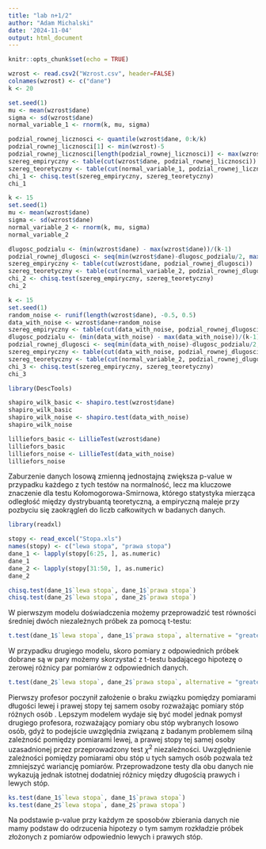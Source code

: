 ---
title: "lab n+1/2"
author: "Adam Michalski"
date: '2024-11-04'
output: html_document
---

```{r setup, include=FALSE}
knitr::opts_chunk$set(echo = TRUE)
```

```{r, warning=FALSE}
wzrost <- read.csv2("Wzrost.csv", header=FALSE)
colnames(wzrost) <- c("dane")
k <- 20

set.seed(1)
mu <- mean(wzrost$dane)
sigma <- sd(wzrost$dane)
normal_variable_1 <- rnorm(k, mu, sigma)

podzial_rownej_licznosci <- quantile(wzrost$dane, 0:k/k)
podzial_rownej_licznosci[1] <- min(wzrost)-5
podzial_rownej_licznosci[length(podzial_rownej_licznosci)] <- max(wzrost)+5
szereg_empiryczny <- table(cut(wzrost$dane, podzial_rownej_licznosci))
szereg_teoretyczny <- table(cut(normal_variable_1, podzial_rownej_licznosci))
chi_1 <- chisq.test(szereg_empiryczny, szereg_teoretyczny)
chi_1
```

```{r, warning=FALSE}
k <- 15
set.seed(1)
mu <- mean(wzrost$dane)
sigma <- sd(wzrost$dane)
normal_variable_2 <- rnorm(k, mu, sigma)
normal_variable_2

dlugosc_podzialu <- (min(wzrost$dane) - max(wzrost$dane))/(k-1)
podzial_rownej_dlugosci <- seq(min(wzrost$dane)-dlugosc_podzialu/2, max(wzrost$dane)+dlugosc_podzialu/2, length.out = k)
szereg_empiryczny <- table(cut(wzrost$dane, podzial_rownej_dlugosci))
szereg_teoretyczny <- table(cut(normal_variable_2, podzial_rownej_dlugosci))
chi_2 <- chisq.test(szereg_empiryczny, szereg_teoretyczny)
chi_2
```

```{r, warning=FALSE}
k <- 15
set.seed(1)
random_noise <- runif(length(wzrost$dane), -0.5, 0.5)
data_with_noise <- wzrost$dane+random_noise
szereg_empiryczny <- table(cut(data_with_noise, podzial_rownej_dlugosci))
dlugosc_podzialu <- (min(data_with_noise) - max(data_with_noise))/(k-1)
podzial_rownej_dlugosci <- seq(min(data_with_noise)-dlugosc_podzialu/2, max(data_with_noise)+dlugosc_podzialu/2, length.out = k)
szereg_empiryczny <- table(cut(data_with_noise, podzial_rownej_dlugosci))
szereg_teoretyczny <- table(cut(normal_variable_2, podzial_rownej_dlugosci))
chi_3 <- chisq.test(szereg_empiryczny, szereg_teoretyczny)
chi_3
```

```{r, warning=FALSE}
library(DescTools)

shapiro_wilk_basic <- shapiro.test(wzrost$dane)
shapiro_wilk_basic
shapiro_wilk_noise <- shapiro.test(data_with_noise)
shapiro_wilk_noise

lilliefors_basic <- LillieTest(wzrost$dane)
lilliefors_basic
lilliefors_noise <- LillieTest(data_with_noise)
lilliefors_noise
```
Zaburzenie danych losową zmienną jednostajną zwiększa p-value w przypadku każdego z tych testów na normalność, lecz ma kluczowe znaczenie dla testu Kołomogorowa-Smirnowa, którego statystyka mierząca odległość między dystrybuantą teoretyczną, a empiryczną maleje przy pozbyciu się zaokrągleń do liczb całkowitych w badanych danych.

```{r, warning=FALSE}
library(readxl)

stopy <- read_excel("Stopa.xls")
names(stopy) <- c("lewa stopa", "prawa stopa")
dane_1 <- lapply(stopy[6:25, ], as.numeric)
dane_1
dane_2 <- lapply(stopy[31:50, ], as.numeric)
dane_2

chisq.test(dane_1$`lewa stopa`, dane_1$`prawa stopa`)
chisq.test(dane_2$`lewa stopa`, dane_2$`prawa stopa`)
```
W pierwszym modelu doświadczenia możemy przeprowadzić test równości średniej dwóch niezależnych próbek za pomocą t-testu:
```{r}
t.test(dane_1$`lewa stopa`, dane_1$`prawa stopa`, alternative = "greater", mu = 0)
```
W przypadku drugiego modelu, skoro pomiary z odpowiednich próbek dobrane są w pary możemy skorzystać z t-testu badającego hipotezę o zerowej różnicy par pomiarów z odpowiednich danych.
```{r}
t.test(dane_2$`lewa stopa`, dane_2$`prawa stopa`, alternative = "greater", mu = 0, paired = TRUE)
```
Pierwszy profesor poczynił założenie o braku związku pomiędzy  pomiarami długości lewej i prawej stopy tej samem osoby rozważając pomiary stóp różnych osób . Lepszym modelem wydaje się być model jednak pomysł drugiego profesora, rozważający pomiary obu stóp wybranych losowo osób, gdyż to podejście uwzględnia związaną z badanym problemem silną zależność pomiędzy pomiarami lewej, a prawej stopy tej samej osoby uzasadnionej przez przeprowadzony test $\chi^2$ niezależności. Uwzględnienie zależności pomiędzy pomiarami obu stóp u tych samych osób pozwala też zmniejszyć wariancję pomiarów. Przeprowadzone testy dla obu danych nie wykazują jednak istotnej dodatniej różnicy między długością prawych i lewych stóp.

```{r}
ks.test(dane_1$`lewa stopa`, dane_1$`prawa stopa`)
ks.test(dane_2$`lewa stopa`, dane_2$`prawa stopa`)
```
Na podstawie p-value przy każdym ze sposobów zbierania danych nie mamy podstaw do odrzucenia hipotezy o tym samym rozkładzie próbek złożonych z pomiarów odpowiednio lewych i prawych stóp.
